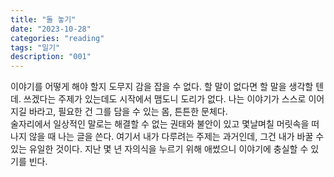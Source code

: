 ```yaml
---
title: "돌 놓기"
date: "2023-10-28"
categories: "reading"
tags: "일기"
description: "001"
---
```


이야기를 어떻게 해야 할지 도무지 감을 잡을 수 없다. 할 말이 없다면 할 말을 생각할 텐데. 쓰겠다는 주제가 있는데도 시작에서 맴도니 도리가 없다. 나는 이야기가 스스로 이어지길 바라고, 필요한 건 그를 담을 수 있는 몸, 튼튼한 문체다.  
술자리에서 일상적인 말로는 해결할 수 없는 권태와 불안이 있고 몇날며칠 머릿속을 떠나지 않을 때 나는 글을 쓴다. 여기서 내가 다루려는 주제는 과거인데, 그건 내가 바꿀 수 있는 유일한 것이다. 지난 몇 년 자의식을 누르기 위해 애썼으니 이야기에 충실할 수 있기를 빈다.
